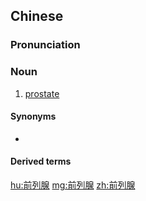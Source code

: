 ==Chinese==
{{zh-forms|type=21}}

===Pronunciation===
{{zh-pron
|m=qiánlièxiàn
|c=cin4 lit6 sin3
|cat=n
}}

===Noun===
{{zh-noun}}

# {{lb|zh|anatomy}} [[prostate]]

====Synonyms====
* {{qualifier|Taiwan}} {{zh-l|攝護腺}}

====Derived terms====
{{zh-der|前列腺增生|前列腺癌}}

[[hu:前列腺]]
[[mg:前列腺]]
[[zh:前列腺]]